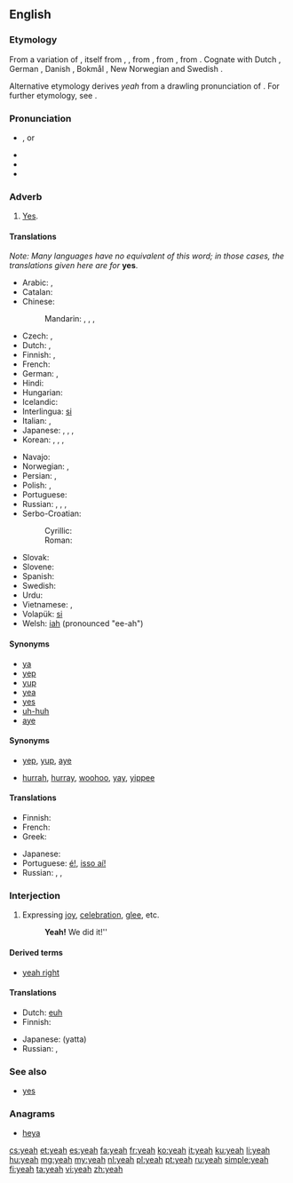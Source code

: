 ==English==
{{wikipedia}}

===Etymology===
{{wikipedia|yes and no}}
{{rfv-etymology}}
From a variation of {{term|yea|lang=en}}, itself from {{etyl|enm}} {{term|ya|lang=enm}}, {{term|ye|lang=enm}}, from {{etyl|ang}} {{term|gea|ġēa|yes|lang=ang}}, from {{etyl|gem-pro|en}} {{recons|ja||yes; thus, so|lang=gem-pro}}, from {{etyl|ine-pro|en}} {{recons|yē||already|lang=ine-pro}}. Cognate with Dutch {{term|ja|lang=nl}}, German {{term|ja|lang=de}}, Danish {{term|ja|lang=da}}, Bokmål {{term|ja|lang=nb}}, New Norwegian {{term|ja|lang=nn}} and Swedish {{term|ja|lang=sv}}. 

Alternative etymology derives ''yeah'' from a drawling pronunciation of {{term|yes|lang=en}}. For further etymology, see {{l|en|yes}}.

===Pronunciation===
* {{IPA|/jɛ/}}, {{IPAchar|/jɛə/}} or {{IPAchar|/jæ/}}
* {{audio|en-us-yeah.ogg|Audio (US)}}
* {{audio|en-us-yeah-interjection.ogg|Audio (US)}}
* {{rhymes|ɛə}}

===Adverb===
{{en-adv|-}}

# {{informal}} [[yes|Yes]].

====Translations====
''Note: Many languages have no equivalent of this word; in those cases, the translations given here are for'' '''yes'''.
{{trans-top|yes}}
* Arabic: {{t-|ar|أيوة|tr='áywa}} {{qualifier|Eastern Arabic}}, {{t-|ar|إية|tr='íyya}} {{qualifier|Western Arabic}}
* Catalan: {{t+|ca|sí}}
* Chinese:
*: Mandarin: {{t|cmn|是啊|tr=shì a|sc=Hani}}, {{t|cmn|對啊|sc=Hani}}, {{t|cmn|对啊|tr=duì a|sc=Hani}}, {{t|cmn|啊|tr=à|sc=Hani}}
* Czech: {{t+|cs|jo}}, {{t+|cs|no}} <!-- Yes, this is in the right place, "no" means "yeah" or "yep" in Czech, Slovak, Polish -->
* Dutch: {{t+|nl|ja}}, {{t+|nl|jawel}}
* Finnish: {{t+|fi|joo}}, {{t+|fi|juu}}
* French: {{t+|fr|ouais}}
* German: {{t+|de|ja}}, {{t+|de|jawohl}}
* Hindi: {{t+|hi|हाँ|tr=hā̃|sc=Deva}}
* Hungarian: {{t+|hu|igen}}
* Icelandic: {{t+|is|já}}
* Interlingua: [[si#Interlingua|si]]
* Italian: {{t+|it|si}}, {{t+|it|già}}
* Japanese: {{t-|ja|うん|tr=un}}, {{t+|ja|そう|tr=sō}}, {{t+|ja|ええ|tr=ē}}, {{t+|ja|ああ|tr=ā}}
* Korean: {{t+|ko|네|tr=ne|sc=Kore}}, {{t+|ko|예|tr=ye|sc=Kore}}, {{t+|ko|응|tr=eung|sc=Kore}}, {{t+|ko|응|tr=eo|sc=Kore}}
{{trans-mid}}
* Navajo: {{tø|nv|wehee}}
* Norwegian: {{t+|no|ja}}, {{t-|no|yeah}}
* Persian: {{t+|fa|بله|tr=bale}}, {{t+|fa|آره|tr=âre|sc=fa-Arab}}
* Polish: {{t+|pl|tak}}, {{t+|pl|no}} <!-- Yes, this is in the right place, "no" means "yeah" or "yep" in Czech, Slovak, Polish -->
* Portuguese: {{t+|pt|sim}}
* Russian: {{t+|ru|ага|tr=agá, ahá}}, {{t+|ru|угу|tr=ugú, uhú}}, {{t+|ru|так|tr=tak}}, {{t+|ru|ну|tr=nu}}
* Serbo-Croatian:
*: Cyrillic: {{t-|sh|ја}}
*: Roman: {{t+|sh|ja}}
* Slovak: {{t-|sk|no}} <!-- Yes, this is in the right place, "no" means "yeah" or "yep" in Czech, Slovak, Polish -->
* Slovene: {{t+|sl|ja}}
* Spanish: {{t+|es|sí}}
* Swedish: {{t+|sv|ja|n}}
* Urdu: {{t-|ur|ہاں|tr=hā̃|sc=ur-Arab}}
* Vietnamese: {{t-|vi|ừ}} {{qualifier|informal}}<!-- does translate as "yeah" -->, {{t+|vi|ờ}} {{qualifier|informal}}<!-- also translates as "yeah" -->
* Volapük: [[si#Volapük|si]]
* Welsh: [[iah]] (pronounced "ee-ah")
{{trans-bottom}}

====Synonyms====
* [[ya]]
* [[yep]]
* [[yup]]
* [[yea]]
* [[yes]]
* [[uh-huh]]
* [[aye]]

====Synonyms====
* {{sense|agreement}} [[yep]], [[yup]], [[aye]]
* {{sense|joy}} [[hurrah]], [[hurray]], [[woohoo]], [[yay]], [[yippee]] <!--etc-->

====Translations====
{{trans-top|expressing agreement}}
* Finnish: {{t+|fi|joo}}
* French: {{t+|fr|ouais}}
* Greek: {{t+|el|ναι}}
{{trans-mid}}
* Japanese: {{t-|ja|うん|tr=un|sc=Jpan}}
* Portuguese: [[é!]], [[isso aí!]]
* Russian: {{t|ru|да|tr=da|alt=да!|sc=Cyrl}}, {{t|ru|ура|tr=ura|alt=ура!|sc=Cyrl}}, {{t|ru|э-гей|tr=e-gej|alt=э-гей!|sc=Cyrl}}
{{trans-bottom}}

===Interjection===
{{en-interj}}

# Expressing [[joy]], [[celebration]], [[glee]], etc.
#: '''Yeah!''' We did it!''

====Derived terms====
* [[yeah right]]

====Translations====
{{trans-top|expressing joy}}
* Dutch: [[euh]]
* Finnish: {{t-|fi|jee}}
{{trans-mid}}
* Japanese: {{t-|ja|やった}} (yatta)
* Russian: {{t|ru|э-гей|tr=e-gej|alt=э-гей!|sc=Cyrl}}, {{t|ru|ура|tr=ura|alt=ура!|sc=Cyrl}}
{{trans-bottom}}

===See also===
* [[yes]]

===Anagrams===
* [[heya#English|heya]]

[[cs:yeah]]
[[et:yeah]]
[[es:yeah]]
[[fa:yeah]]
[[fr:yeah]]
[[ko:yeah]]
[[it:yeah]]
[[ku:yeah]]
[[li:yeah]]
[[hu:yeah]]
[[mg:yeah]]
[[my:yeah]]
[[nl:yeah]]
[[pl:yeah]]
[[pt:yeah]]
[[ru:yeah]]
[[simple:yeah]]
[[fi:yeah]]
[[ta:yeah]]
[[vi:yeah]]
[[zh:yeah]]
